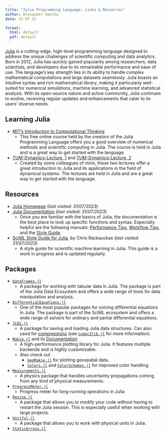```yaml
---
title: "Julia Programming Language: Links & Resources"
author: Alexander Smolka
date: 31 07 23

format:
  html: default
  pdf: default
---
```


[Julia](https://julialang.org/) is a cutting-edge, high-level programming language designed to address the unique challenges of scientific computing and data analytics. Born in 2012, Julia has quickly gained popularity among researchers, data scientists, and developers due to its remarkable performance and ease of use. The language's key strength lies in its ability to handle complex mathematical computations and large datasets seamlessly. Julia boasts an intuitive syntax and rich mathematical library, making it particularly well-suited for numerical simulations, machine learning, and advanced statistical analysis. With its open-source nature and active community, Julia continues to evolve, receiving regular updates and enhancements that cater to its users' diverse needs.


## Learning Julia

* [MIT's Introduction to Computational Thinking](https://computationalthinking.mit.edu/Fall23/)
  - This free online course held by the creators of the Julia Programming Language offers you a good overview of numerical methods and scientific computing in Julia. The course is held in Julia and is a great way to get started with the language.
* [TUM-Dynamics-Lecture, 1](https://github.com/TUM-PIK-ESM/TUM-Dynamics-Lecture/blob/main/lectures/lecture-1/lecture1.ipynb) and [TUM-Dynamics-Lecture, 2](https://github.com/TUM-PIK-ESM/TUM-Dynamics-Lecture/blob/main/lectures/lecture-2/lecture2.ipynb)
  - Created by some colleagues of mine, these two lectures offer a great introduction to Julia and its applications in the field of dynamical systems. The lectures are held in Julia and are a great way to get started with the language.

## Resources

* [Julia Homepage](https://julialang.org/) (_last visited: 31/07/2023_)
* [Julia Documentation](https://docs.julialang.org/en/v1/) (_last visited: 31/07/2023_)
  - Once you are familiar with the basics of Julia, the documentation is the best place to look up specific functions and syntax. Especially helpful are the following manuals: [Performance Tips](https://docs.julialang.org/en/v1/manual/performance-tips/), [Workflow Tips](https://docs.julialang.org/en/v1/manual/workflow-tips/), and the [Style Guide](https://docs.julialang.org/en/v1/manual/style-guide/).
* [SciML Style Guide for Julia](https://docs.sciml.ai/SciMLStyle/stable/), by Chris Rackauckas (_last visited: 31/07/2023_)
  - A style guide for scientific machine learning in Julia. This guide is a work in progress and is updated regularly.

## Packages

* [`DataFrames.jl`](https://dataframes.juliadata.org/stable/)
  - A package for working with tabular data in Julia. The package is part of the Julia Data Ecosystem and offers a wide range of tools for data manipulation and analysis.
* [`DifferentialEquations.jl`](https://docs.sciml.ai/DiffEqDocs/stable/)
  - One of the most popular packages for solving differential equations in Julia. The package is part of the SciML ecosystem and offers a wide range of solvers for ordinary and partial differential equations.
* [`JLD2.jl`](https://juliaio.github.io/JLD2.jl/stable/)
  - A package for saving and loading Julia data structures. Can also used for [compressions](https://juliaio.github.io/JLD2.jl/stable/compression/) (see [`CodecZlib.jl`](https://github.com/JuliaIO/CodecZlib.jl) for more information).
* [`Makie.jl`](https://makie.org) and its [Documentation](https://docs.makie.org/stable/)
  - A high-performance plotting library for Julia. It features multiple backends and is highly customizable.
  - Also check out 
    + [`GeoMakie.jl`](https://geo.makie.org/stable/) for plotting geospatial data.
    + [`Colors.jl`](http://juliagraphics.github.io/Colors.jl/stable/) and [`ColorSchemes.jl`](https://juliagraphics.github.io/ColorSchemes.jl/stable/) for improved color handling.
* [`Measurements.jl`](https://docs.sciml.ai/Measurements/stable/)
  - A physics package that handles uncertainty propagations coming from any kind of physical measurements.
* [`ProgressMeter.jl`](https://github.com/timholy/ProgressMeter.jl)
  - Progress meter for long-running operations in Julia
* [`Revise.jl`](https://timholy.github.io/Revise.jl/stable/)
  - A package that allows you to modify your code without having to restart the Julia session. This is especially useful when working with large projects.
* [`Unitful.jl`](https://painterqubits.github.io/Unitful.jl/stable/)
  - A package that allows you to work with physical units in Julia.
* [`StaticArrays.jl`](https://juliaarrays.github.io/StaticArrays.jl/stable/)